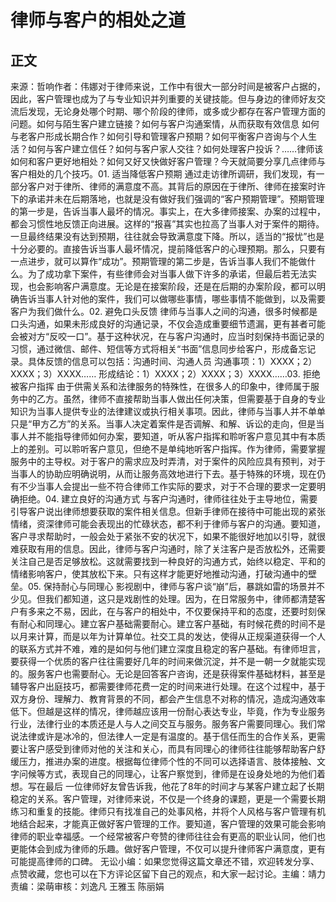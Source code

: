 # 律师与客户的相处之道
## 正文
来源：哲响作者：伟娜对于律师来说，工作中有很大一部分时间是被客户占据的，因此，客户管理也成为了与专业知识并列重要的关键技能。但与身边的律师好友交流后发现，无论身处哪个时期、哪个阶段的律师，或多或少都存在客户管理方面的问题。如何与陌生客户建立链接？如何与客户沟通案情，从而获取有效信息 如何与老客户形成长期合作？如何引导和管理客户预期？如何平衡客户咨询与个人生活？如何与客户建立信任？如何与客户家人交往？如何处理客户投诉？……律师该如何和客户更好地相处？如何又好又快做好客户管理？今天就简要分享几点律师与客户相处的几个技巧。01. 适当降低客户预期   通过走访律所调研，我们发现，有一部分客户对于律所、律师的满意度不高。其背后的原因在于律所、律师在接案时许下的承诺并未在后期落地，也就是没有做好我们强调的“客户预期管理”。预期管理的第一步是，告诉当事人最坏的情况。事实上，在大多律师接案、办案的过程中，都会习惯性地反馈正向进展。这样的“报喜”其实也拉高了当事人对于案件的期待。一旦最终结果没有达到预期，往往就会导致满意度下降。所以，适当的“报忧”也是十分必要的。直接告诉当事人最坏情况，提前降低客户的心理预期。那么，只要有一点进步，就可以算作“成功”。预期管理的第二步是，告诉当事人我们不能做什么。为了成功拿下案件，有些律师会对当事人做下许多的承诺，但最后若无法实现，也会影响客户满意度。无论是在接案阶段，还是在后期的办案阶段，都可以明确告诉当事人针对他的案件，我们可以做哪些事情，哪些事情不能做到，以及需要客户为我们做什么。02. 避免口头反馈   律师与当事人之间的沟通，很多时候都是口头沟通，如果未形成良好的沟通记录，不仅会造成重要细节遗漏，更有甚者可能会被对方“反咬一口”。基于这种状况，在与客户沟通时，应当时刻保持书面记录的习惯，通过微信、邮件、短信等方式将相关“书面”信息同步给客户，形成备忘记录。具体反馈的信息可以包括：沟通时间、沟通人员 沟通事项：1）XXXX；2）XXXX；3）XXXX…… 形成结论：1）XXXX；2）XXXX；3）XXXX……03. 拒绝被客户指挥   由于供需关系和法律服务的特殊性，在很多人的印象中，律师属于服务中的乙方。虽然，律师不直接帮助当事人做出任何决策，但需要基于自身的专业知识为当事人提供专业的法律建议或执行相关事项。因此，律师与当事人并不单单只是“甲方乙方”的关系。当事人决定着案件是否调解、和解、诉讼的走向，但是当事人并不能指导律师如何办案，要知道，听从客户指挥和聆听客户意见其中有本质上的差别。可以聆听客户意见，但绝不是单纯地听客户指挥。作为律师，需要掌握服务中的主导权。对于客户的需求应及时弄清，对于案件的风险应具有预判，对于当事人的协助应明确说明，从而让服务高效地进行下去。基于特殊的环境，现在仍有不少当事人会提出一些不符合律师工作实际的要求，对于不合理的要求一定要明确拒绝。04. 建立良好的沟通方式  与客户沟通时，律师往往处于主导地位，需要引导客户说出律师想要获取的案件相关信息。但新手律师在接待中可能出现的紧张情绪，资深律师可能会表现出的忙碌状态，都不利于律师与客户的沟通。要知道，客户寻求帮助时，一般会处于紧张不安的状况下，如果不能很好地加以引导，就很难获取有用的信息。因此，律师与客户沟通时，除了关注客户是否放松外，还需要关注自己是否足够放松。这就需要找到一种良好的沟通方式，始终以稳定、平和的情绪影响客户，使其放松下来。只有这样才能更好地推动沟通，打破沟通中的壁垒。05. 保持耐心与同理心  影视剧中，律师与客户谈“崩”后，暴跳如雷的场景并不少见。但我们都知道，这只是戏剧性的处理。因为，在日常服务中，律师都清楚客户有多来之不易，因此，在与客户的相处中，不仅要保持平和的态度，还要时刻保有耐心和同理心。建立客户基础需要耐心。建立客户基础，有时候花费的时间不是以月来计算，而是以年为计算单位。社交工具的发达，使得从正规渠道获得一个人的联系方式并不难，难的是如何与他们建立深度且稳定的客户基础。有律师坦言，要获得一个优质的客户往往需要好几年的时间来做沉淀，并不是一朝一夕就能实现的。服务客户也需要耐心。无论是回答客户咨询，还是获得案件基础材料，甚至是辅导客户出庭技巧，都需要律师花费一定的时间来进行处理。在这个过程中，基于双方身份、理解力、教育背景的不同，都会产生信息不对称的情况，造成沟通效率低下。但越是这样的情况，律师越应该用一份耐心表达专业，毕竟，作为专业服务行业，法律行业的本质还是人与人之间交互与服务。服务客户需要同理心。我们常说法律或许是冰冷的，但法律人一定是有温度的。基于信任而生的合作关系，更需要让客户感受到律师对他的关注和关心，而具有同理心的律师往往能够帮助客户舒缓压力，推进办案的进度。根据每位律师个性的不同可以选择语言、肢体接触、文字问候等方式，表现自己的同理心，让客户察觉到，律师是在设身处地的为他们着想。写在最后   一位律师好友曾告诉我，他花了8年的时间才与某客户建立起了长期稳定的关系。客户管理，对律师来说，不仅是一个终身的课题，更是一个需要长期练习和重复的技能。律师只有找准自己的处事风格，并将个人风格与客户管理有机地结合起来，才能真正做好客户管理的工作。要知道，客户管理的效果可能会影响律师的职业幸福感。一个经常被客户夸赞的律师往往会有更高的职业认同，他们也更能体会到成为律师的乐趣。做好客户管理，不仅可以提升律师客户满意度，更有可能提高律师的口碑。   无讼小编：如果您觉得这篇文章还不错，欢迎转发分享、点赞收藏，您也可以在下方评论区留下自己的观点，和大家一起讨论。主编：靖力责编：梁萌审核：刘逸凡 王雅玉 陈丽娟